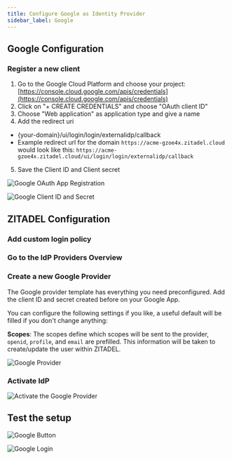 ```yaml
---
title: Configure Google as Identity Provider
sidebar_label: Google
---
```



<Intro provider="Google"/>

## Google Configuration

### Register a new client

1. Go to the Google Cloud Platform and choose your project: [https://console.cloud.google.com/apis/credentials](https://console.cloud.google.com/apis/credentials)
2. Click on "+ CREATE CREDENTIALS" and choose "OAuth client ID"
3. Choose "Web application" as application type and give a name
4. Add the redirect uri
 - {your-domain}/ui/login/login/externalidp/callback
 - Example redirect url for the domain `https://acme-gzoe4x.zitadel.cloud` would look like this:  `https://acme-gzoe4x.zitadel.cloud/ui/login/login/externalidp/callback`
5. Save the Client ID and Client secret

![Google OAuth App Registration](/img/guides/google_oauth_app_registration.png)

![Google Client ID and Secret](/img/guides/google_client_id_secret.png)

## ZITADEL Configuration

### Add custom login policy

<CustomLoginPolicy/>

### Go to the IdP Providers Overview

<IDPsOverview templates="Google"/>

### Create a new Google Provider

The Google provider template has everything you need preconfigured.
Add the client ID and secret created before on your Google App.

You can configure the following settings if you like, a useful default will be filled if you don't change anything:

**Scopes**: The scopes define which scopes will be sent to the provider, `openid`, `profile`, and `email` are prefilled. This information will be taken to create/update the user within ZITADEL.


<GeneralConfigDescription provider_account="Google account" />

![Google Provider](/img/guides/zitadel_google_create_provider.png)

### Activate IdP

<Activate/>

![Activate the Google Provider](/img/guides/zitadel_activate_google.png)

## Test the setup

<TestSetup loginscreen="your Google login"/>

<!-- TODO: Image highlights GitHub -->
![Google Button](/img/guides/zitadel_login_google.png)

![Google Login](/img/guides/google_login.png)
